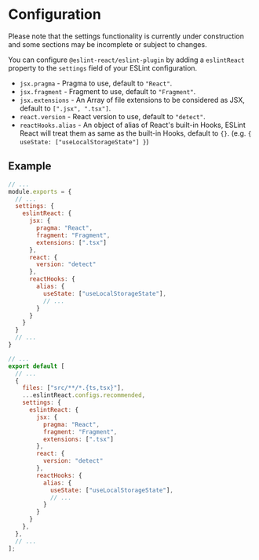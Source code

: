 
# Configuration

<Warning>
  Please note that the settings functionality is currently under construction and some
  sections may be incomplete or subject to changes.
</Warning>

You can configure `@eslint-react/eslint-plugin` by adding a `eslintReact` property to the `settings` field of your ESLint configuration.

- `jsx.pragma` - Pragma to use, default to `"React"`.
- `jsx.fragment` - Fragment to use, default to `"Fragment"`.
- `jsx.extensions` - An Array of file extensions to be considered as JSX, default to `[".jsx", ".tsx"]`.
- `react.version` - React version to use, default to `"detect"`.
- `reactHooks.alias` - An object of alias of React's built-in Hooks, ESLint React will treat them as same as the built-in Hooks, default to `{}`. (e.g. `{ useState: ["useLocalStorageState"] }`)

## Example

<ESLintConfig>

<Config>

```js filename=".eslintrc.js"
// ...
module.exports = {
  // ...
  settings: {
    eslintReact: {
      jsx: {
        pragma: "React",
        fragment: "Fragment",
        extensions: [".tsx"]
      },
      react: {
        version: "detect"
      },
      reactHooks: {
        alias: {
          useState: ["useLocalStorageState"],
          // ...
        }
      }
    }
  }
  // ...
}
```

</Config>

<Config>

```js filename="eslint.config.js"
// ...
export default [
  // ...
  {
    files: ["src/**/*.{ts,tsx}"],
    ...eslintReact.configs.recommended,
    settings: {
      eslintReact: {
        jsx: {
          pragma: "React",
          fragment: "Fragment",
          extensions: [".tsx"]
        },
        react: {
          version: "detect"
        },
        reactHooks: {
          alias: {
            useState: ["useLocalStorageState"],
            // ...
          }
        }
      }
    },
  },
  // ...
];
```

</Config>

</ESLintConfig>
